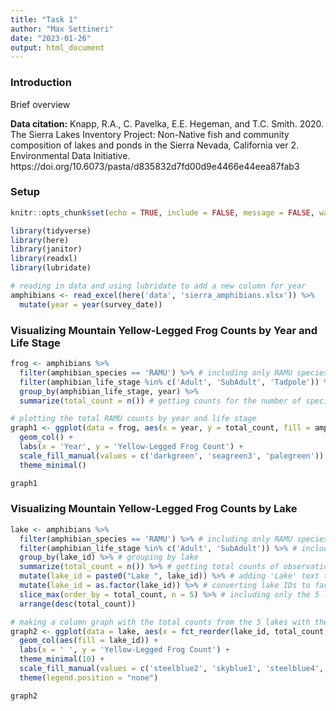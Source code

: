 ```yaml
---
title: "Task 1"
author: "Max Settineri"
date: "2023-01-26"
output: html_document
---
```

### Introduction
Brief overview

**Data citation:** Knapp, R.A., C. Pavelka, E.E. Hegeman, and T.C. Smith. 2020. The Sierra Lakes Inventory Project: Non-Native fish and community composition of lakes and ponds in the Sierra Nevada, California ver 2. Environmental Data Initiative. https://doi.org/10.6073/pasta/d835832d7fd00d9e4466e44eea87fab3

### Setup 
```r
knitr::opts_chunk$set(echo = TRUE, include = FALSE, message = FALSE, warning = FALSE)

library(tidyverse)
library(here)
library(janitor)
library(readxl)
library(lubridate)


```

```r
# reading in data and using lubridate to add a new column for year
amphibians <- read_excel(here('data', 'sierra_amphibians.xlsx')) %>% 
  mutate(year = year(survey_date))
```

### Visualizing Mountain Yellow-Legged Frog Counts by Year and Life Stage

```r
frog <- amphibians %>% 
  filter(amphibian_species == 'RAMU') %>% # including only RAMU species
  filter(amphibian_life_stage %in% c('Adult', 'SubAdult', 'Tadpole')) %>% # excluding the life stage EggMass
  group_by(amphibian_life_stage, year) %>% 
  summarize(total_count = n()) # getting counts for the number of species in each life stage by year

```

```r
# plotting the total RAMU counts by year and life stage
graph1 <- ggplot(data = frog, aes(x = year, y = total_count, fill = amphibian_life_stage)) +
  geom_col() +
  labs(x = 'Year', y = 'Yellow-Legged Frog Count') +
  scale_fill_manual(values = c('darkgreen', 'seagreen3', 'palegreen')) +
  theme_minimal()

graph1
```

### Visualizing Mountain Yellow-Legged Frog Counts by Lake

```r
lake <- amphibians %>% 
  filter(amphibian_species == 'RAMU') %>% # including only RAMU species
  filter(amphibian_life_stage %in% c('Adult', 'SubAdult')) %>% # including only adults/subadult
  group_by(lake_id) %>% # grouping by lake
  summarize(total_count = n()) %>% # getting total counts of observations at each lake
  mutate(lake_id = paste0("Lake ", lake_id)) %>% # adding 'Lake' text to lake_id's
  mutate(lake_id = as.factor(lake_id)) %>% # converting lake IDs to factor data
  slice_max(order_by = total_count, n = 5) %>% # including only the 5 lakes with the most observations
  arrange(desc(total_count))
```

```r
# making a column graph with the total counts from the 5 lakes with the most observations
graph2 <- ggplot(data = lake, aes(x = fct_reorder(lake_id, total_count, .desc = TRUE), y = total_count)) +
  geom_col(aes(fill = lake_id)) +
  labs(x = ' ', y = 'Yellow-Legged Frog Count') +
  theme_minimal(10) +
  scale_fill_manual(values = c('steelblue2', 'skyblue1', 'steelblue4', 'slategray1', 'steelblue3')) +
  theme(legend.position = "none")

graph2
```

